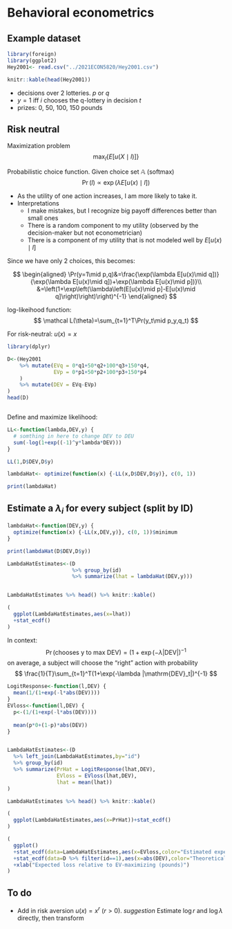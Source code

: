 

# Behavioral econometrics

## Example dataset

```r
library(foreign)
library(ggplot2)
Hey2001<- read.csv("../2021ECON5820/Hey2001.csv")

knitr::kable(head(Hey2001))
```

* decisions over 2 lotteries. $p$ or $q$
* $y=1$ iff $i$ chooses the q-lottery in decision $t$
* prizes: 0, 50, 100, 150 pounds

## Risk neutral

Maximization problem
$$
\max_l\{E[u(X\mid l)]\}
$$

Probabilistic choice function. Given choice set $\mathbb A$ (softmax)
$$
\Pr\left(l\right)\propto \exp\left(\lambda E[u(x)\mid l]\right)
$$



* As the utility of one action increases, I am more likely to take it.
* Interpretations
  + I make mistakes, but I recognize big payoff differences better than small ones
  + There is a random component to my utility (observed by the decision-maker but not econometrician)
  + There is a component of my utility that is not modeled well by $E[u(x)\mid l]$
  
Since we have only 2 choices, this becomes:
  
$$
\begin{aligned}
\Pr(y=1\mid p,q)&=\frac{\exp(\lambda E[u(x)\mid q])}{\exp(\lambda E[u(x)\mid q])+\exp(\lambda E[u(x)\mid p])}\\
&=\left(1+\exp\left(\lambda\left(E[u(x)\mid p]-E[u(x)\mid q]\right)\right)\right)^{-1}
\end{aligned}
$$

log-likeihood function:
$$
\mathcal L(\theta)=\sum_{t=1}^T\Pr(y_t\mid p_y,q_t)
$$

For risk-neutral: $u(x)=x$


```r

library(dplyr)

D<-(Hey2001
    %>% mutate(EVq = 0*q1+50*q2+100*q3+150*q4,
               EVp = 0*p1+50*p2+100*p3+150*p4
    )
    %>% mutate(DEV = EVq-EVp)
)
head(D)



```


Define and maximize likelihood:
```r

LL<-function(lambda,DEV,y) {
  # somthing in here to change DEV to DEU
  sum(-log(1+exp((-1)^y*lambda*DEV)))
}

LL(1,D$DEV,D$y)

lambdaHat<- optimize(function(x) {-LL(x,D$DEV,D$y)}, c(0, 1))

print(lambdaHat)

```

## Estimate a $\lambda_i$ for every subject (split by ID)
```r
lambdaHat<-function(DEV,y) {
  optimize(function(x) {-LL(x,DEV,y)}, c(0, 1))$minimum
}

print(lambdaHat(D$DEV,D$y))

LambdaHatEstimates<-(D
                     %>% group_by(id)
                     %>% summarize(lhat = lambdaHat(DEV,y)))


LambdaHatEstimates %>% head() %>% knitr::kable()

(
  ggplot(LambdaHatEstimates,aes(x=lhat))
  +stat_ecdf()
)
```

In context:
$$
\Pr(\text{chooses y to max DEV})=(1+\exp(-\lambda |\mathrm{DEV}|)^{-1}
$$
on average, a subject will choose the "right" action with probability
$$
\frac{1}{T}\sum_{t=1}^T(1+\exp(-\lambda |\mathrm{DEV}_t|)^{-1}
$$
```r
LogitResponse<-function(l,DEV) {
  mean(1/(1+exp(-l*abs(DEV))))
}
EVloss<-function(l,DEV) {
  p<-(1/(1+exp(-l*abs(DEV))))
  
  mean(p*0+(1-p)*abs(DEV))
}


LambdaHatEstimates<-(D
  %>% left_join(LambdaHatEstimates,by="id")
  %>% group_by(id)
  %>% summarize(PrHat = LogitResponse(lhat,DEV),
                EVloss = EVloss(lhat,DEV),
                lhat = mean(lhat))
)

LambdaHatEstimates %>% head() %>% knitr::kable()

(
  ggplot(LambdaHatEstimates,aes(x=PrHat))+stat_ecdf()
)

(
  ggplot()
  +stat_ecdf(data=LambdaHatEstimates,aes(x=EVloss,color="Estimated expected loss"))
  +stat_ecdf(data=D %>% filter(id==1),aes(x=abs(DEV),color="Theoretical max"))
  +xlab("Expected loss relative to EV-maximizing (pounds)")
)

```

## To do


* Add in risk aversion $u(x)=x^r$ ($r>0$). *suggestion* Estimate $\log r$ and $\log \lambda$ directly, then transform